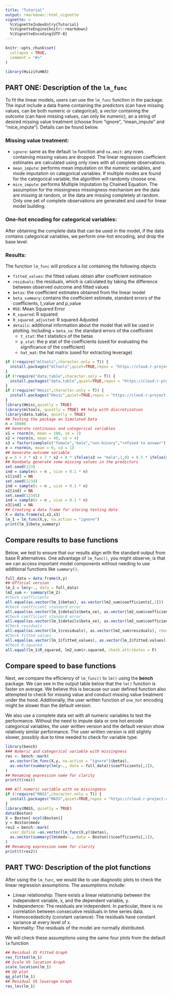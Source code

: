 ```yaml
---
title: "Tutorial"
output: rmarkdown::html_vignette
vignette: >
  %\VignetteIndexEntry{Tutorial}
  %\VignetteEngine{knitr::rmarkdown}
  %\VignetteEncoding{UTF-8}
---
```


```r
knitr::opts_chunk$set(
  collapse = TRUE,
  comment = "#>"
)
```

```r
library(HuiziYuHW3)
```

## PART ONE: Description of the `lm_func` 

To fit the linear models, users can use the `lm_func` function in the package. The input include a data frame containing the predictors (can have missing values, can be both numeric or categorical), a vector containing the outcome (can have missing values, can only be numeric), an a string of desired missing value treatment (choose from "ignore", "mean_impute" and "mice_impute"). Details can be found below. 

### Missing value treatment:

* `ignore`: same as the default `lm` function and `na.omit`: any rows containing missing values are dropped. The linear regression coefficient estimates are calculated using only rows with all complete observations. 
* `mean_impute`: performs mean imputation on the numeric variables, and mode imputation on categorical variables. If multiple modes are found for the categorical variable, the algorithm will randomly choose one. 
* `mice_impute`: performs Multiple Imputation by Chained Equation. The assumption for the missingness missingness mechanism are the data are missing at random, or the data are missing completely at random. Only one set of complete observations are generated and used for linear model building. 

### One-hot encoding for categorical variables: 

After obtaining the complete data that can be used in the model, if the data contains categorical variables, we perform one-hot encoding, and drop the base level. 


### Results:

The function `lm_func` will produce a list containing the following objects

* `fitted_values`: the fitted values obtain after coefficient estimation
* `residuals`: the residuals, which is calculated by taking the difference between observed outcome and fitted values
* `betas`: the coefficient estimates obtained from the linear model
* `beta_summary`: contains the coefficient estimate, standard errors of the coefficients, t_value and p_value
* `MSE`: Mean Squared Error
* `R_squared`: R squared
* `R_squared_adjusted`: R squared Adjusted
* `details`: additional information about the model that will be used in plotting. Including      + `beta_se`: the standard errors of the coefficient
   + `t_stat`: the t statistics of the betas
   + `p_stat`: the p stat of the coefficients (used for evaluating the significance of the coefficient)
   + `hat_mat`: the hat matrix (used for extracting leverage)

```r
if (!require("mltools",character.only = T)) {
  install.packages("mltools",quiet=TRUE,repos = "https://cloud.r-project.org")
}
if (!require("data.table",character.only = T)) {
  install.packages("data.table",quiet=TRUE,repos = "https://cloud.r-project.org")
}
if (!require("Hmsic",character.only = T)) {
  install.packages("Hmsic",quiet=TRUE,repos = "https://cloud.r-project.org")
}
library(Hmisc,quietly = TRUE)
library(mltools, quietly = TRUE) ## help with discretization
library(data.table, quietly = TRUE)
## Testing the package on Simulated Data
n = 10000
## Generate continuous and categorical variables
x1 = rnorm(n, mean = 100, sd = 2)
x2 = rnorm(n, mean = 40, sd = 4)
x3 = factor(sample(c("female","male","non-binary","refused to answer"), size = n, replace = TRUE))
e = rnorm(n, mean = 0, sd = 1)
## Generate outcome variable
y = 5 + 3 * x1 + 7 * x2 + 8 * ifelse(x3 == "male",1,0) + 0.5 * ifelse(x3 == "refused to answer",1,0) + 10 * ifelse(x3 == "non-binary",1,0) + e
## Randomly generate some missing values in the predictors
set.seed(123)
ind = sample(x = n , size = 0.1 * n)
x1[ind] = NA
set.seed(1234)
ind = sample(x = n , size = 0.1 * n)
x2[ind] = NA
set.seed(12345)
ind = sample(x = n , size = 0.1 * n)
x3[ind] = NA
## Creating a data frame for storing testing data
X = data.frame(x1,x2,x3)
lm_1 = lm_func(X,y, na.action = "ignore")
print(lm_1$beta_summary)
```

## Compare results to base functions

Below, we test to ensure that our results align with the standard output from base R alternatives. One advantage of `lm_func()`, you might observe, is that we can access important model components without needing to use additional functions like `summary()`.

```r
full_data = data.frame(X,y)
## Official version
lm_2 = lm(y~., data = full_data)
lm2_sum <- summary(lm_2)
#Check coefficients
all.equal(as.vector(lm_1$betas), as.vector(lm2_sum$coefficients[,1]))
#Check coefficient standard error
all.equal(as.vector(lm_1$details$beta_se), as.vector(lm2_sum$coefficients[,2]))
#Check coefficient standard error
all.equal(as.vector(lm_1$details$beta_se), as.vector(lm2_sum$coefficients[,2]))
#Check residuals
all.equal(as.vector(lm_1$residuals), as.vector(lm2_sum$residuals), check.attributes = F)
#Check fitted values
all.equal(as.vector(lm_1$fitted_values), as.vector(lm_2$fitted.values), check.attributes = F)
#Check R-squared
all.equal(lm_1$R_squared, lm2_sum$r.squared, check.attributes = F)
```

## Compare speed to base functions
Next, we compare the efficiency of `lm_func()` to `lm()` using the **bench** package. We can see in the output table below that the `lm()` function is faster on average. We believe this is because our user defined function also attempted to check for missing value and conduct missing value treatment under the hood. Additionally, the user written function of `one_hot` encoding might be slower than the default version. 

We also use a complete data set with all numeric variables to test the performance. Without the need to impute data or one hot encode categorical variables, the user written version and the default version show relatively similar performance. The user written version is still slightly slower, possibly due to time needed to check for variable type. 

```r
library(bench)
### Numeric and categorical variable with missingness
res <- bench::mark(
  as.vector(lm_func(X,y, na.action = "ignore")$betas),
  as.vector(summary(lm(y~., data = full_data))$coefficients[,1]),
)
## Renaming expression name for clarity
print(t(res))

### All numeric variable with no missingness
if (!require("MASS",character.only = T)) {
  install.packages("MASS",quiet=TRUE,repos = "https://cloud.r-project.org")
}
library(MASS, quietly = TRUE)
data(Boston)
X = Boston[-ncol(Boston)]
y = Boston$medv
res2 = bench::mark(
  user_define =as.vector(lm_func(X,y)$betas),
  as.vector(summary(lm(medv~., data = Boston))$coefficients[,1]),
)
## Renaming expression name for clarity
print(t(res2))
```

## PART TWO: Description of the plot functions

After using the `lm_func`, we would like to use diagnostic plots to check the linear regression assumptions. The assumptions include: 

* Linear relationship: There exists a linear relationship between the independent variable, x, and the dependent variable, y.
* Independence: The residuals are independent. In particular, there is no correlation between consecutive residuals in time series data.
* Homoscedasticity (constant variance): The residuals have constant variance at every level of x.
* Normality: The residuals of the model are normally distributed.

We will check these assumptions using the same four plots from the default `lm` function

```r
## Residual VS Fitted Graph
res_fitted(lm_1)
## Scale VS location Graph
scale_location(lm_1)
## QQ plot
qq_plot(lm_1)
## Residual VS leverage Graph
res_lev(lm_1)
```
